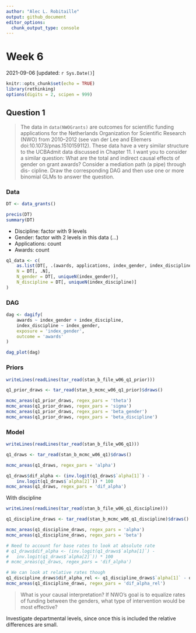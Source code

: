 ```yaml
---
author: "Alec L. Robitaille"
output: github_document
editor_options: 
  chunk_output_type: console
---
```


# Week 6
2021-09-06 [updated: `r Sys.Date()`]

```r
knitr::opts_chunk$set(echo = TRUE)
library(rethinking)
options(digits = 2, scipen = 999)
```

## Question 1

> The data in `data(NWOGrants)` are outcomes for scientific funding applications
for the Netherlands Organization for Scientific Research (NWO) from 2010–2012
(see van der Lee and Ellemers doi:10.1073/pnas.1510159112). These data have a
very similar structure to the UCBAdmit data discussed in Chapter 11. I want you
to consider a similar question: What are the total and indirect causal effects
of gender on grant awards? Consider a mediation path (a pipe) through dis-
cipline. Draw the corresponding DAG and then use one or more binomial GLMs to
answer the question.


### Data

```r
DT <- data_grants()

precis(DT)
summary(DT)
```

* Discipline: factor with 9 levels
* Gender: factor with 2 levels in this data (...)
* Applications: count
* Awards: count


```r
q1_data <- c(
	as.list(DT[, .(awards, applications, index_gender, index_discipline)]),
	N = DT[, .N],
	N_gender = DT[, uniqueN(index_gender)],
	N_discipline = DT[, uniqueN(index_discipline)]
)
```

### DAG
```r
dag <- dagify(
	awards ~ index_gender + index_discipline,
	index_discipline ~ index_gender,
	exposure = 'index_gender',
	outcome = 'awards'
)

dag_plot(dag)
```

### Priors

```r
writeLines(readLines(tar_read(stan_b_file_w06_q1_prior)))
```


```r
q1_prior_draws <- tar_read(stan_b_mcmc_w06_q1_prior)$draws()

mcmc_areas(q1_prior_draws, regex_pars = 'theta')
mcmc_areas(q1_prior_draws, regex_pars = 'sigma')
mcmc_areas(q1_prior_draws, regex_pars = 'beta_gender')
mcmc_areas(q1_prior_draws, regex_pars = 'beta_discipline')
```

### Model

```r
writeLines(readLines(tar_read(stan_b_file_w06_q1)))
```


```r
q1_draws <- tar_read(stan_b_mcmc_w06_q1)$draws()

mcmc_areas(q1_draws, regex_pars = 'alpha')

q1_draws$dif_alpha <- (inv.logit(q1_draws$`alpha[1]`) -
	inv.logit(q1_draws$`alpha[2]`)) * 100
mcmc_areas(q1_draws, regex_pars = 'dif_alpha')
```

With discipline


```r
writeLines(readLines(tar_read(stan_b_file_w06_q1_discipline)))
```


```r
q1_discipline_draws <- tar_read(stan_b_mcmc_w06_q1_discipline)$draws()

mcmc_areas(q1_discipline_draws, regex_pars = 'alpha')
mcmc_areas(q1_discipline_draws, regex_pars = 'beta')

# Need to account for base rates to look at absolute rate
# q1_draws$dif_alpha <- (inv.logit(q1_draws$`alpha[1]`) -
# 	inv.logit(q1_draws$`alpha[2]`)) * 100
# mcmc_areas(q1_draws, regex_pars = 'dif_alpha')

# We can look at relative rates though
q1_discipline_draws$dif_alpha_rel <- q1_discipline_draws$`alpha[1]` - q1_discipline_draws$`alpha[2]`
mcmc_areas(q1_discipline_draws, regex_pars = 'dif_alpha_rel')
```

> What is your causal interpretation? If NWO’s goal is to equalize rates of
funding between the genders, what type of intervention would be most effective?

Investigate departmental levels, since once this is included the relative differences are small. 
